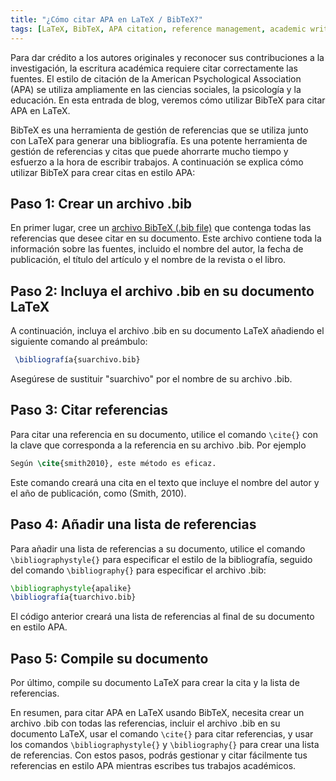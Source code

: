 ```yaml
---
title: "¿Cómo citar APA en LaTeX / BibTeX?"
tags: [LaTeX, BibTeX, APA citation, reference management, academic writing]
---
```



Para dar crédito a los autores originales y reconocer sus contribuciones a la investigación, la escritura académica requiere citar correctamente las fuentes. El estilo de citación de la American Psychological Association (APA) se utiliza ampliamente en las ciencias sociales, la psicología y la educación. En esta entrada de blog, veremos cómo utilizar BibTeX para citar APA en LaTeX.

BibTeX es una herramienta de gestión de referencias que se utiliza junto con LaTeX para generar una bibliografía. Es una potente herramienta de gestión de referencias y citas que puede ahorrarte mucho tiempo y esfuerzo a la hora de escribir trabajos. A continuación se explica cómo utilizar BibTeX para crear citas en estilo APA:


<CiteDrive /> 

## Paso 1: Crear un archivo .bib

En primer lugar, cree un [archivo BibTeX (.bib file)](/) que contenga todas las referencias que desee citar en su documento. Este archivo contiene toda la información sobre las fuentes, incluido el nombre del autor, la fecha de publicación, el título del artículo y el nombre de la revista o el libro.

## Paso 2: Incluya el archivo .bib en su documento LaTeX

A continuación, incluya el archivo .bib en su documento LaTeX añadiendo el siguiente comando al preámbulo:

```latex
 \bibliografía{suarchivo.bib}
```
Asegúrese de sustituir "suarchivo" por el nombre de su archivo .bib.

## Paso 3: Citar referencias

Para citar una referencia en su documento, utilice el comando `\cite{}` con la clave que corresponda a la referencia en su archivo .bib. Por ejemplo

```latex
Según \cite{smith2010}, este método es eficaz.
```

Este comando creará una cita en el texto que incluye el nombre del autor y el año de publicación, como (Smith, 2010).

## Paso 4: Añadir una lista de referencias

Para añadir una lista de referencias a su documento, utilice el comando `\bibliographystyle{}` para especificar el estilo de la bibliografía, seguido del comando `\bibliography{}` para especificar el archivo .bib:

```latex
\bibliographystyle{apalike} 
\bibliografía{tuarchivo.bib}
```
El código anterior creará una lista de referencias al final de su documento en estilo APA.    

## Paso 5: Compile su documento

Por último, compile su documento LaTeX para crear la cita y la lista de referencias.

En resumen, para citar APA en LaTeX usando BibTeX, necesita crear un archivo .bib con todas las referencias, incluir el archivo .bib en su documento LaTeX, usar el comando `\cite{}` para citar referencias, y usar los comandos `\bibliographystyle{}` y `\bibliography{}` para crear una lista de referencias. Con estos pasos, podrás gestionar y citar fácilmente tus referencias en estilo APA mientras escribes tus trabajos académicos.